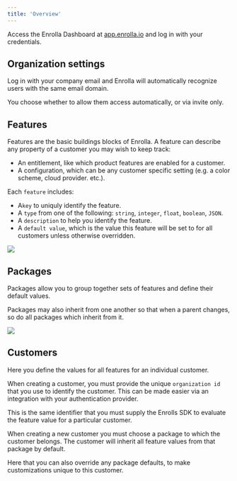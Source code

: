 ```yaml
---
title: 'Overview'
---
```


Access the Enrolla Dashboard at [app.enrolla.io](https://app.enrolla.io) and log in with your credentials.

## Organization settings

Log in with your company email and Enrolla will automatically recognize users with the same email domain.

You choose whether to allow them access automatically, or via invite only.

## Features

Features are the basic buildings blocks of Enrolla.
A feature can describe any property of a customer you may wish to keep track:

- An entitlement, like which product features are enabled for a customer.
- A configuration, which can be any customer specific setting (e.g. a color scheme, cloud provider. etc.).

Each `feature` includes:

- A`key` to uniquly identify the feature.
- A `type` from one of the following: `string`, `integer`, `float`, `boolean`, `JSON`.
- A `description` to help you identify the feature.
- A `default value`, which is the value this feature will be set to for all customers unless otherwise overridden.

<Frame>
  <img src="/images/features.png" />
</Frame>

## Packages

Packages allow you to group together sets of features and define their default values.

Packages may also inherit from one another so that when a parent changes, so do all packages which inherit from it.

<Frame>
  <img src="/images/packages.png" />
</Frame>

## Customers

Here you define the values for all features for an individual customer.

When creating a customer, you must provide the unique `organization id` that you use to identify the customer.
This can be made easier via an integration with your authentication provider.

<Info>
  This is the same identifier that you must supply the Enrolls SDK to evaluate
  the feature value for a particular customer.
</Info>

When creating a new customer you must choose a package to which the customer belongs.
The customer will inherit all feature values from that package by default.

<Note>
  Here that you can also override any package defaults, to make customizations
  unique to this customer.
</Note>
